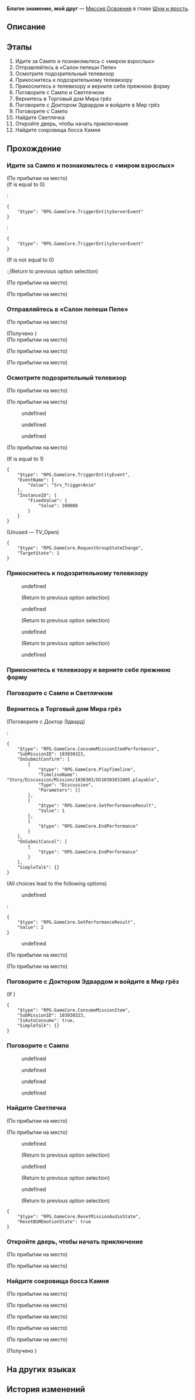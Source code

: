 {{Дополнить|Диалоги.}}
{{Миссия Инфобокс
|id              = 1030303
|Название        = 
|Изображение     = Миссия Освоения Благое знамение, мой друг.png
|Тип             = Миссия Освоения
|События         = 
|Глава           = Шум и ярость
|Условия         = Завершена [[Миссия Освоения]] ''[[Сказания Золотого века]]''
|Персонажи       = Босс Камень; Доктор Эдвард; Первопроходец; Сампо; Светлячок
|СтартЛокация    = [[Пенакония]] — [[Золотой миг]]
|Локации         = Золотой миг
|Предыдущая      = Сказания Золотого века
|Следующая       = Ночь по имени Нежность
|Награды         = Опыт Освоения*600; Звёздный нефрит*80; Путеводитель путешественника*6; Очищенный эфир*4; Утраченный кристалл*4; Кредиты*60 000
}}
'''Благое знамение, мой друг''' — [[Миссия Освоения]] в главе [[Шум и ярость]].

==Описание==
{{Описание|На Пенаконии вы случайно повстречались с Сампо и вслед за ним проникли в то, что он называет «мир взрослых». Потом Сампо выдал довольно едкую дразнилку и ушёл, а Светлячка вы так и не смогли найти.}}

==Этапы==
# Идите за Сампо и познакомьтесь с «миром взрослых»
# Отправляйтесь в «Салон пепеши Пепе»
# Осмотрите подозрительный телевизор
# Прикоснитесь к подозрительному телевизору
# Прикоснитесь к телевизору и верните себе прежнюю форму
# Поговорите с Сампо и Светлячком
# Вернитесь в Торговый дом Мира грёз
# Поговорите с Доктором Эдвардом и войдите в Мир грёз
# Поговорите с Сампо
# Найдите Светлячка
# Откройте дверь, чтобы начать приключение
# Найдите сокровища босса Камня

==Прохождение==
{{Дополнить}}


===Идите за Сампо и познакомьтесь с «миром взрослых»===
{{Описание миссии|локация=Золотой миг|Меньше всего вы ожидали, что на Пенаконии окажется и ваш старый друг Сампо. Светлячок ему, кажется, не слишком доверяет, но как всегда донельзя общительный синеволосый джентльмен хочет показать вам «мир взрослых» (всё законно!).<br />Ну, раз вы уже здесь, можно и попробовать, так ведь?}}
{{Диалог Начало}}

;(По прибытии на место)
;(If {{F|FSV_PinBall}} is equal to 0)
:<pre>{
	"$type": "RPG.GameCore.TriggerEntityServerEvent"
}</pre>
:<pre>{
	"$type": "RPG.GameCore.TriggerEntityServerEvent"
}</pre>
;(If {{F|FSV_PinBall}} is not equal to 0)
:;(Return to previous option selection)
;(По прибытии на место)

;(По прибытии на место)
:{{tx}}
{{Диалог Конец}}

===Отправляйтесь в «Салон пепеши Пепе»===
{{Описание миссии|локация=Золотой миг|Меньше всего вы ожидали, что на Пенаконии окажется и ваш старый друг Сампо. Светлячок ему, кажется, не слишком доверяет, но как всегда донельзя общительный синеволосый джентльмен хочет показать вам «мир взрослых».<br />Судя по всему, Сампо собирается сводить вас в заведение под названием «Салон пепеши Пепе». Какое забавное название.}}
{{Диалог Начало}}
;(По прибытии на место)

;(Получено {{Item|Прототип эмоций: Миг, когда они решили предать|20|x=1|text=Прототип эмоций: Миг, когда они решили предать}})
;(По прибытии на место)

;(По прибытии на место)
<!--Unknown TalkSentence: 103033406-->
<!--Unknown TalkSentence: 103033407-->

;(По прибытии на место)
<!--Unknown TalkSentence: 103033408-->
<!--Unknown TalkSentence: 103033409-->
{{Диалог Конец}}

===Осмотрите подозрительный телевизор===
{{Описание миссии|локация=Золотой миг|Меньше всего вы ожидали, что на Пенаконии окажется и ваш старый друг Сампо. Светлячок ему, кажется, не слишком доверяет, но как всегда донельзя общительный синеволосый джентльмен хочет показать вам «мир взрослых».<br />В «Салон пепеши Пепе» вас не пускают, но находчивый Сампо тут же придумывает новый план. Вот только перед тем, как раскрыть тайну, он поручает вам собрать кое-какие материалы... в игровом автомате.}}
{{Диалог Начало}}
;(По прибытии на место)

;(По прибытии на место)
<!--Unknown TalkSentence: 103033201-->
<!--Unknown TalkSentence: 103033202-->
<!--Unknown TalkSentence: 103033203-->
:{{Диалог|Стрелка}} undefined
:<!--Unknown TalkSentence: 103033205-->
:<!--Unknown TalkSentence: 103033206-->
:<!--Unknown TalkSentence: 103033207-->
:<!--Unknown TalkSentence: 103033208-->
:<!--Unknown TalkSentence: 103033209-->
:<!--Unknown TalkSentence: 103033210-->
:<!--Unknown TalkSentence: 103033211-->
:<!--Unknown TalkSentence: 103033212-->
:<!--Unknown TalkSentence: 103033213-->
:<!--Unknown TalkSentence: 103033214-->
:{{Диалог|Стрелка}} undefined
:<!--Unknown TalkSentence: 103033208-->
:<!--Unknown TalkSentence: 103033209-->
:<!--Unknown TalkSentence: 103033210-->
:<!--Unknown TalkSentence: 103033211-->
:<!--Unknown TalkSentence: 103033212-->
:<!--Unknown TalkSentence: 103033213-->
:<!--Unknown TalkSentence: 103033214-->
:{{Диалог|Стрелка}} undefined
:<!--Unknown TalkSentence: 103033211-->
:<!--Unknown TalkSentence: 103033212-->
:<!--Unknown TalkSentence: 103033213-->
:<!--Unknown TalkSentence: 103033214-->
<!--Unknown TalkSentence: 103033211-->
<!--Unknown TalkSentence: 103033212-->
<!--Unknown TalkSentence: 103033213-->
<!--Unknown TalkSentence: 103033214-->

;(По прибытии на место)
<!--Unknown TalkSentence: 103033410-->
:<!--0.5-second delay-->
;(If {{F|FSV_Shrink}} is equal to 1)
<pre>{
	"$type": "RPG.GameCore.TriggerEntityEvent",
	"EventName": {
		"Value": "Srv_TriggerAnim"
	},
	"InstanceID": {
		"FixedValue": {
			"Value": 300008
		}
	}
}</pre>
;(Unused &mdash; TV_Open)
<pre>{
	"$type": "RPG.GameCore.RequestGroupStateChange",
	"TargetState": 1
}</pre>
{{Диалог Конец}}

===Прикоснитесь к подозрительному телевизору===
{{Диалог Начало}}

:<!--0.1-second delay-->
:{{tx}}
:{{Диалог|Стрелка}} undefined
:<!--Unknown TalkSentence: 103033305-->
::{{tx}}
:;(Return to previous option selection)
:{{Диалог|Стрелка}} undefined
:<!--Unknown TalkSentence: 103033309-->
::{{tx}}
:;(Return to previous option selection)
:{{Диалог|Стрелка}} undefined
:<!--Unknown TalkSentence: 103033313-->
::{{tx}}
:;(Return to previous option selection)
:{{Диалог|Стрелка}} undefined
:<!--Unknown TalkSentence: 103033317-->
::{{tx}}
::{{tx}}
{{Диалог Конец}}

===Прикоснитесь к телевизору и верните себе прежнюю форму===
{{Описание миссии|локация=Золотой миг|Меньше всего вы ожидали, что на Пенаконии окажется и ваш старый друг Сампо. Светлячок ему, кажется, не слишком доверяет, но как всегда донельзя общительный синеволосый джентльмен хочет показать вам «мир взрослых».<br />Когда вы коснулись загадочного автомата, то поняли, что вас превратили в молчаливого мультяшного персонажа. Вы победили босса Камня. Прикоснитесь к телевизору ещё раз и верните себе прежнюю форму.}}
{{Диалог Начало}}

{{Диалог Конец}}

===Поговорите с Сампо и Светлячком===
{{Описание миссии|локация=Золотой миг|Меньше всего вы ожидали, что на Пенаконии окажется и ваш старый друг Сампо. Светлячок ему, кажется, не слишком доверяет, но как всегда донельзя общительный синеволосый джентльмен хочет показать вам «мир взрослых».<br />Вы собрали таинственные материалы, о которых просил Сампо. Пришло время опробовать то, что он называет «настоящим весельем».}}
{{Диалог Начало}}

{{Диалог Конец}}

===Вернитесь в Торговый дом Мира грёз===
{{Описание миссии|локация=Золотой миг|Меньше всего вы ожидали, что на Пенаконии окажется и ваш старый друг Сампо. Светлячок ему, кажется, не слишком доверяет, но как всегда донельзя общительный синеволосый джентльмен хочет показать вам «мир взрослых».<br />Хотя он не сказал, куда вы направляетесь, вы уверены, что эта дорога ведёт к Торговому дому Мира грёз.}}
{{Диалог Начало}}


;(Поговорите с Доктор Эдвард)
<!--Unknown TalkSentence: 103033701-->
<!--Unknown TalkSentence: 103033601-->
:<!--Unknown TalkSentence: 103033602-->
:<!--Unknown TalkSentence: 103033603-->
:<!--Unknown TalkSentence: 103033604-->
:<!--Unknown TalkSentence: 103033605-->
:<!--Unknown TalkSentence: 103033606-->
:<!--Unknown TalkSentence: 103033607-->
:<!--Unknown TalkSentence: 103033611-->
:<!--Unknown TalkSentence: 103033612-->
::{{tx}}
:<pre>{
	"$type": "RPG.GameCore.ConsumeMissionItemPerformance",
	"SubMissionID": 103030323,
	"OnSubmitConfirm": [
		{
			"$type": "RPG.GameCore.PlayTimeline",
			"TimelineName": "Story/Discussion/Mission/1030303/DS10303031005.playable",
			"Type": "Discussion",
			"Parameters": []
		},
		{
			"$type": "RPG.GameCore.SetPerformanceResult",
			"Value": 1
		},
		{
			"$type": "RPG.GameCore.EndPerformance"
		}
	],
	"OnSubmitCancel": [
		{
			"$type": "RPG.GameCore.EndPerformance"
		}
	],
	"SimpleTalk": {}
}</pre>
;(All choices lead to the following options)
:{{Диалог|Стрелка}} undefined
:<pre>{
	"$type": "RPG.GameCore.SetPerformanceResult",
	"Value": 2
}</pre>
:{{Диалог|Выход}} undefined
:<!--Unknown TalkSentence: 103033705-->
;(По прибытии на место)

;(По прибытии на место)
<!--Unknown TalkSentence: 103033423-->
<!--Unknown TalkSentence: 103033424-->
{{Диалог Конец}}

===Поговорите с Доктором Эдвардом и войдите в Мир грёз===
{{Описание миссии|локация=Золотой миг|Сампо отвёл вас обратно в Торговый дом Мира грёз и честно рассказал Доктору Эдварду про сервис, доступный только для постоянных клиентов (а раньше-то почему не признался?). Затем он заказал для вас особый пузырь грёз.<br />Вы понятия не имеете, что он задумал, но интуиция подсказывает, что сейчас вас ждёт такое, о чём вы не мечтали даже в фантазиях.}}
{{Диалог Начало}}
;(If {{cx}}<!--SubMission Finish: 103030310-->)
<pre>{
	"$type": "RPG.GameCore.ConsumeMissionItem",
	"SubMissionID": 103030323,
	"IsAutoConsume": true,
	"SimpleTalk": {}
}</pre>
{{Диалог Конец}}

===Поговорите с Сампо===
{{Диалог Начало}}
:{{tx}}
<!--Unknown TalkSentence: 103033801-->
:{{Диалог|Стрелка}} undefined
:{{Диалог|Стрелка}} undefined
:{{Диалог|Стрелка}} undefined
:{{Диалог|Стрелка}} undefined
{{Диалог Конец}}

===Найдите Светлячка===
{{Описание миссии|локация=Золотой миг|Обычно беззаботный и весёлый Сампо вдруг резко посерьёзнел и строгим голосом сообщил, что с происхождением Светлячка не всё чисто. Он выдал вам целую гору непонятных и нервирующих намёков, а затем просто развернулся и ушёл. Тут вы понимаете, что Светлячок, которая всё время неотступно следовала за вами, исчезла.<br />Сперва надо найти Светлячка, убедиться, что с ней всё хорошо, и добиться каких-то объяснений.}}
{{Диалог Начало}}
<!--Unknown TalkSentence: 103033927-->
<!--Unknown TalkSentence: 103033928-->
;(По прибытии на место)

;(По прибытии на место)
<!--Unknown TalkSentence: 103033901-->
<!--Unknown TalkSentence: 103033902-->
<!--Unknown TalkSentence: 103033903-->
:{{Диалог|Стрелка}} undefined
:<!--Unknown TalkSentence: 103033905-->
:<!--Unknown TalkSentence: 103033906-->
:<!--Unknown TalkSentence: 103033907-->
:<!--Unknown TalkSentence: 103033908-->
:<!--Unknown TalkSentence: 103033909-->
:<!--Unknown TalkSentence: 103033910-->
:<!--Unknown TalkSentence: 103033911-->
:<!--Unknown TalkSentence: 103033912-->
:<!--Unknown TalkSentence: 103033913-->
:;(Return to previous option selection)
:{{Диалог|Стрелка}} undefined
:<!--Unknown TalkSentence: 103033907-->
:<!--Unknown TalkSentence: 103033908-->
:<!--Unknown TalkSentence: 103033909-->
:<!--Unknown TalkSentence: 103033910-->
:<!--Unknown TalkSentence: 103033911-->
:<!--Unknown TalkSentence: 103033912-->
:<!--Unknown TalkSentence: 103033913-->
:;(Return to previous option selection)
:{{Диалог|Стрелка}} undefined
:<!--Unknown TalkSentence: 103033909-->
:<!--Unknown TalkSentence: 103033910-->
:<!--Unknown TalkSentence: 103033911-->
:<!--Unknown TalkSentence: 103033912-->
:<!--Unknown TalkSentence: 103033913-->
:;(Return to previous option selection)
<pre>{
	"$type": "RPG.GameCore.ResetMissionAudioState",
	"ResetBGMEmotionState": true
}</pre>
{{Диалог Конец}}

===Откройте дверь, чтобы начать приключение===
{{Описание миссии|локация=Золотой миг|Меньше всего вы ожидали, что на Пенаконии окажется и ваш старый друг Сампо. Светлячок ему, кажется, не слишком доверяет, но как всегда донельзя общительный синеволосый джентльмен хочет показать вам «мир взрослых».<br />Когда вы коснулись загадочного автомата, то поняли, что вас превратили в молчаливого мультяшного персонажа. Судя по игровому сообщению, теперь вам надо открыть дверь и начать великое приключение.}}
{{Диалог Начало}}
;(По прибытии на место)

;(По прибытии на место)
<!--Unknown TalkSentence: 103033411-->
<!--Unknown TalkSentence: 103033412-->
{{Диалог Конец}}

===Найдите сокровища босса Камня===
{{Описание миссии|локация=Золотой миг|Меньше всего вы ожидали, что на Пенаконии окажется и ваш старый друг Сампо. Светлячок ему, кажется, не слишком доверяет, но как всегда донельзя общительный синеволосый джентльмен хочет показать вам «мир взрослых».<br />Когда вы коснулись загадочного автомата, то поняли, что вас превратили в молчаливого мультяшного персонажа. По сюжету игры теперь вы должны победить босса Камня и вернуть незаконно отнятое.}}
{{Диалог Начало}}
;(По прибытии на место)

;(По прибытии на место)
<!--Unknown TalkSentence: 103033414-->
<!--Unknown TalkSentence: 103033415-->
;(По прибытии на место)

;(По прибытии на место)
<!--Unknown TalkSentence: 103033413-->

;(По прибытии на место)
<!--Unknown TalkSentence: 103033416-->
<!--Unknown TalkSentence: 103033417-->
:<!--Unknown TalkSentence: 103033418-->
<!--Unknown TalkSentence: 103033421-->
<!--Unknown TalkSentence: 103033422-->
;(Получено {{Item|Прототип эмоций: Свобода на миг|20|x=1|text=Прототип эмоций: Свобода на миг}})
{{Диалог Конец}}

==На других языках==
{{На других языках
|en   = Good Omen, My Friend
|zhs  = 好兆头，我的朋友
|zht  = 好兆頭，我的朋友
|ja   = グッドオーメンズ、マイフレンド
|ko   = 좋은 징조야, 친구
|es   = Buena suerte, amigo
|fr   = Oiseau de bon augure
|ru   = Благое знамение, мой друг
|th   = เป็นลางดีนะ เพื่อน
|vi   = Điều May Mắn, Bạn Của Tôi
|de   = Gutes Omen, mein Freund
|id   = Pertanda Baik, Temanku
|pt   = Bom Presságio, {{MC|ж=Amigona|м=Amigão}}
}}

==История изменений==
{{История изменений|2.7}}
